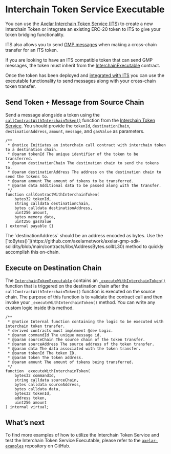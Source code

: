 # Interchain Token Service Executable


You can use the [Axelar Interchain Token Service (ITS)](https://github.com/axelarnetwork/interchain-token-service/tree/main) to create a new Interchain Token or integrate an existing ERC-20 token to ITS to give your token bridging functionality. 

ITS also allows you to send [GMP messages](https://docs.axelar.dev/dev/general-message-passing/overview) when making a cross-chain transfer for an ITS token.

If you are looking to have an ITS compatible token that can send GMP messages, the token must inherit from the [InterchainExecutable](https://github.com/axelarnetwork/interchain-token-service/blob/main/contracts/executable/InterchainTokenExecutable.sol#L15) contract.

Once the token has been deployed and [integrated with ITS](/dev/send-tokens/interchain-tokens/quick-start/programmatic/#integrate-existing-interchain-token-with-its) you can use the executable functionality to send messages along with your cross-chain token transfer.

## Send Token + Message from Source Chain

Send a message alongside a token using the [`callContractWithInterchainToken()`](https://github.com/axelarnetwork/interchain-token-service/blob/4e5f878dafb764ad37728ea239850b6a18a21d85/contracts/InterchainTokenService.sol#L491) function from the [Interchain Token Service](https://github.com/axelarnetwork/interchain-token-service/blob/main/contracts/InterchainTokenService.sol). You should provide the `tokenId`, `destinationChain`, `destinationAddress`, `amount`, `message`, and `gasValue` as parameters.

```Solidity
/**
 * @notice Initiates an interchain call contract with interchain token to a destination chain.
 * @param tokenId The unique identifier of the token to be transferred.
 * @param destinationChain The destination chain to send the tokens to.
 * @param destinationAddress The address on the destination chain to send the tokens to.
 * @param amount The amount of tokens to be transferred.
 * @param data Additional data to be passed along with the transfer.
 */
function callContractWithInterchainToken(
    bytes32 tokenId,
    string calldata destinationChain,
    bytes calldata destinationAddress,
    uint256 amount,
    bytes memory data,
    uint256 gasValue
) external payable {}
```

<Callout emoji="🚨">
 The `destinationAddress` should be an address encoded as bytes. Use the [`toBytes()`](https://github.com/axelarnetwork/axelar-gmp-sdk-solidity/blob/main/contracts/libs/AddressBytes.sol#L30) method to quickly accomplish this on-chain.
</Callout>

## Execute on Destination Chain

The [`InterchainTokenExecutable`](https://github.com/axelarnetwork/interchain-token-service/blob/main/contracts/executable/InterchainTokenExecutable.sol) contains an [`_executeWithInterchainToken()`](https://github.com/axelarnetwork/interchain-token-service/blob/4e5f878dafb764ad37728ea239850b6a18a21d85/contracts/executable/InterchainTokenExecutable.sol#L74) function that is triggered on the destination chain after the `callContractWithInterchainToken()` function is executed on the source chain. The purpose of this function is to validate the contract call and then invoke your `_executeWithInterchainToken()` method. You can write any custom logic inside this method.

```solidity
/**
 * @notice Internal function containing the logic to be executed with interchain token transfer.
 * derived contracts must implement @dev Logic.
 * @param commandId The unique message id.
 * @param sourceChain The source chain of the token transfer.
 * @param sourceAddress The source address of the token transfer.
 * @param data The data associated with the token transfer.
 * @param tokenId The token ID.
 * @param token The token address.
 * @param amount The amount of tokens being transferred.
 */
function _executeWithInterchainToken(
    bytes32 commandId,
    string calldata sourceChain,
    bytes calldata sourceAddress,
    bytes calldata data,
    bytes32 tokenId,
    address token,
    uint256 amount
) internal virtual;
```

## What’s next

To find more examples of how to utilize the Interchain Token Service and test the Interchain Token Service Executable, please refer to the [`axelar-examples`](https://github.com/axelarnetwork/axelar-examples/blob/main/examples/evm/its-executable/README.md) repository on GitHub.
